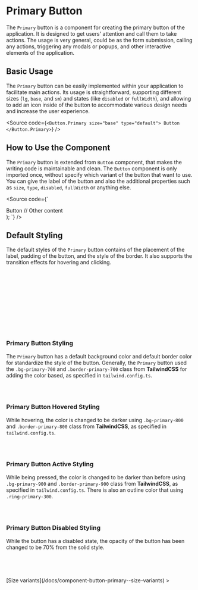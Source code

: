 

<Meta of={PrimaryStories} />

# Primary Button

The `Primary` button is a component for creating the primary button of the application. It is designed to get users' attention and call them to take actions. The usage is very general, could be as the form submission, calling any actions, triggering any modals or popups, and other interactive elements of the application.

<Canvas />
<Controls />

## Basic Usage

The `Primary` button can be easily implemented within your application to facilitate main actions. Its usage is straightforward, supporting different sizes (`lg`, `base`, and `sm`) and states (like `disabled` or `fullWidth`), and allowing to add an icon inside of the button to accommodate various design needs and increase the user experience.

<Source
  code={`
<Button.Primary size="base" type="default">
  Button
</Button.Primary>
`}
/>

## How to Use the Component

The `Primary` button is extended from `Button` component, that makes the writing code is maintainable and clean. The `Button` component is only imported once, without specify which variant of the button that want to use. You can give the label of the button and also the additional properties such as `size`, `type`, `disabled`, `fullWidth` or anything else.

<Source code={`

  <div>
    <Button.Primary
      size="base"
      type="default"
      disabled={false}
      fullWidth={false}
    >
      Button
    </Button.Primary>
    // Other content
  </div>
);
`} />

## Default Styling

The default styles of the `Primary` button contains of the placement of the label, padding of the button, and the style of the border. It also supports the transition effects for hovering and clicking.

```css
display: flex;
align-items: center;
justify-content: center;

transition-property: all;
transition-timing-function: cubic-bezier(0.4, 0, 0.2, 1);
transition-duration: 300ms;

border-radius: 0.25rem;
border-width: 1px;
border-style: solid;
```

### Primary Button Styling

The `Primary` button has a default background color and default border color for standardize the style of the button. Generally, the `Primary` button used the `.bg-primary-700` and `.border-primary-700` class from **TailwindCSS** for adding the color based, as specified in `tailwind.config.ts`.

```css
border-color: #1d4ed8;
background-color: #1d4ed8;
```

### Primary Button Hovered Styling

While hovering, the color is changed to be darker using `.bg-primary-800` and `.border-primary-800` class from **TailwindCSS**, as specified in `tailwind.config.ts`.

```css
border-color: #1e40af;
background-color: #1e40af;
```

### Primary Button Active Styling

While being pressed, the color is changed to be darker than before using `.bg-primary-900` and `.border-primary-900` class from **TailwindCSS**, as specified in `tailwind.config.ts`. There is also an outline color that using `.ring-primary-300`.

```css
border-color: #1e3a8a;
background-color: #1e3a8a;
```

### Primary Button Disabled Styling

While the button has a disabled state, the opacity of the button has been changed to be 70% from the solid style.

```css
border-color: #1d4ed8;
background-color: #1d4ed8;
opacity: 0.7;
```

<div style={{ textAlign: "right" }}>
  [Size variants](/docs/component-button-primary--size-variants) >
</div>
